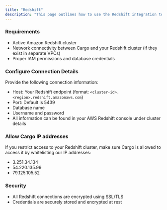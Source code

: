 ```yaml
---
title: "Redshift"
description: "This page outlines how to use the Redshift integration to create and manage tables in your Cargo."
---
```


### **Requirements**

- Active Amazon Redshift cluster
- Network connectivity between Cargo and your Redshift cluster (if they exist in separate VPCs)
- Proper IAM permissions and database credentials

### **Configure Connection Details**

Provide the following connection information:

- Host: Your Redshift endpoint (format: `<cluster-id>.<region>.redshift.amazonaws.com`)
- Port: Default is 5439
- Database name
- Username and password
- All information can be found in your AWS Redshift console under cluster details

### **Allow Cargo IP addresses**

If you restrict access to your Redshift cluster, make sure Cargo is allowed to access it by whitelisting our IP addresses:

- 3.251.34.134
- 54.220.135.99
- 79.125.105.52

### **Security**

- All Redshift connections are encrypted using SSL/TLS
- Credentials are securely stored and encrypted at rest